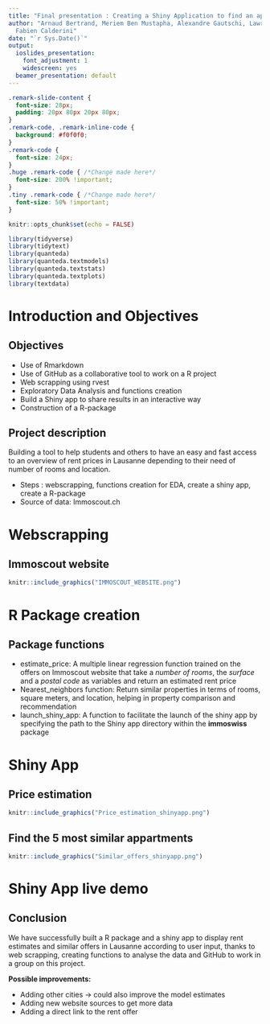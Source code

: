 ```yaml
---
title: "Final presentation : Creating a Shiny Application to find an appartment in Lausanne "
author: "Arnaud Bertrand, Meriem Ben Mustapha, Alexandre Gautschi, Lawrence Jesudasan,
  Fabien Calderini"
date: "`r Sys.Date()`"
output: 
  ioslides_presentation:
    font_adjustment: 1
    widescreen: yes
  beamer_presentation: default
---
```


```css
.remark-slide-content {
  font-size: 28px;
  padding: 20px 80px 20px 80px;
}
.remark-code, .remark-inline-code {
  background: #f0f0f0;
}
.remark-code {
  font-size: 24px;
}
.huge .remark-code { /*Change made here*/
  font-size: 200% !important;
}
.tiny .remark-code { /*Change made here*/
  font-size: 50% !important;
}
```

```r
knitr::opts_chunk$set(echo = FALSE)
```

```r
library(tidyverse)
library(tidytext)
library(quanteda)
library(quanteda.textmodels)
library(quanteda.textstats)
library(quanteda.textplots)
library(textdata)
```


# Introduction and Objectives

## Objectives

- Use of Rmarkdown
- Use of GitHub as a collaborative tool to work on a R project
- Web scrapping using rvest
- Exploratory Data Analysis and functions creation
- Build a Shiny app to share results in an interactive way
- Construction of a R-package

## Project description  

Building a tool to help students and others to have an easy and fast access to an overview of rent prices in Lausanne depending to their need of number of rooms and location.

* Steps : webscrapping, functions creation for EDA, create a shiny app, create a R-package
* Source of data: Immoscout.ch

# Webscrapping  

## Immoscout website

```r
knitr::include_graphics("IMMOSCOUT_WEBSITE.png")
```

# R Package creation   

## Package functions 

- estimate_price: A multiple linear regression function trained on the offers on Immoscout website that take a *number of rooms*, the *surface* and a *postal code* as variables and return an estimated rent price 
- Nearest_neighbors function: Return similar properties in terms of rooms, square meters, and location, helping in property comparison and recommendation
- launch_shiny_app: A function to facilitate the launch of the shiny app by specifying the path to the Shiny app directory within the **immoswiss** package

# Shiny App

## Price estimation 

```r
knitr::include_graphics("Price_estimation_shinyapp.png")
```

## Find the 5 most similar appartments 

```r
knitr::include_graphics("Similar_offers_shinyapp.png")
```

# Shiny App live demo

## Conclusion

We have successfully built a R package and a shiny app to display rent estimates and similar offers in Lausanne according to user input, thanks to web scrapping, creating functions to analyse the data and GitHub to work in a group on this project.

**Possible improvements: **

- Adding other cities -> could also improve the model estimates
- Adding new website sources to get more data
- Adding a direct link to the rent offer

